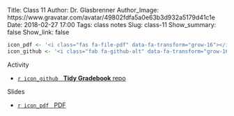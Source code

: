 Title: Class 11
Author: Dr. Glasbrenner
Author_Image: https://www.gravatar.com/avatar/49802fdfa5a0e63b3d932a5179d41c1e
Date: 2018-02-27 17:00
Tags: class notes
Slug: class-11
Show_summary: false
Show_link: false

```r
icon_pdf <- '<i class="fas fa-file-pdf" data-fa-transform="grow-16"></i>&nbsp;'
icon_github <- '<i class="fab fa-github-alt" data-fa-transform="grow-16"></i>&nbsp;'
```

[Activity]{.h3}

::: {.no-bullets}

*   [`r icon_github` &nbsp; [**Tidy Gradebook** repo]{.card-downloads-format}][github-classroom-repo]

:::

[Slides]{.h3}

::: {.no-bullets}

*   [`r icon_pdf` &nbsp; [PDF]{.card-downloads-format}][slides-pdf]

:::

[slides-pdf]:            /doc/class11_slides.pdf
[github-classroom-repo]: https://masoncds101.slack.com/archives/C8WQJ0GTB/p1519755978000359

